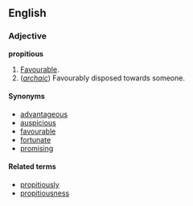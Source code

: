 ==English==
===Adjective===
'''propitious'''
# [[Favourable]].
# (''[[archaic]]'') Favourably disposed towards someone.

====Synonyms====
*[[advantageous]]
*[[auspicious]]
*[[favourable]]
*[[fortunate]]
*[[promising]]

====Related terms====
*[[propitiously]]
*[[propitiousness]]